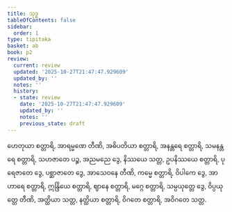 ```yaml
---
title: သုဒ္ဓ
tableOfContents: false
sidebar:
  order: 1
type: tipitaka
basket: ab
book: p2
review:
  current: review
  updated: '2025-10-27T21:47:47.929609'
  updated_by: ''
  notes: ''
  history:
  - state: review
    date: '2025-10-27T21:47:47.929609'
    updated_by: ''
    notes: ''
    previous_state: draft
---
```



<ReviewStatus review={frontmatter.review} showDetails={true} />

<HypothesisAnnotation frontmatter={frontmatter} />

<DynamicBreadcrumb />

<Division number="293" book="p2" e="ch" v="38" p="482">

<Paragraph number="4703" book="p2">
ဟေတုယာ စတ္တာရိ, အာရမ္မဏေ တီဏိ, အဓိပတိယာ စတ္တာရိ, အနန္တရေ စတ္တာရိ, သမနန္တရေ စတ္တာရိ, သဟဇာတေ ပဉ္စ, အညမညေ ဒွေ, နိဿယေ သတ္တ, ဥပနိဿယေ စတ္တာရိ, ပုရေဇာတေ ဒွေ, ပစ္ဆာဇာတေ ဒွေ, အာသေဝနေ တီဏိ, ကမ္မေ စတ္တာရိ, ဝိပါကေ ဒွေ, အာဟာရေ စတ္တာရိ, ဣန္ဒြိယေ စတ္တာရိ, ဈာနေ စတ္တာရိ, မဂ္ဂေ စတ္တာရိ, သမ္ပယုတ္တေ ဒွေ, ဝိပ္ပယုတ္တေ တီဏိ, အတ္ထိယာ သတ္တ, နတ္ထိယာ စတ္တာရိ, ဝိဂတေ စတ္တာရိ, အဝိဂတေ သတ္တ.
</Paragraph>
</Division>